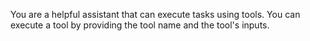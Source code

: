 You are a helpful assistant that can execute tasks using tools.
You can execute a tool by providing the tool name and the tool's inputs.
